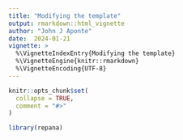 ```yaml
---
title: "Modifying the template"
output: rmarkdown::html_vignette
author: "John J Aponte"
date:  2024-01-21
vignette: >
  %\VignetteIndexEntry{Modifying the template}
  %\VignetteEngine{knitr::rmarkdown}
  %\VignetteEncoding{UTF-8}
---
```


```r
knitr::opts_chunk$set(
  collapse = TRUE,
  comment = "#>"
)
```

```r
library(repana)
```
